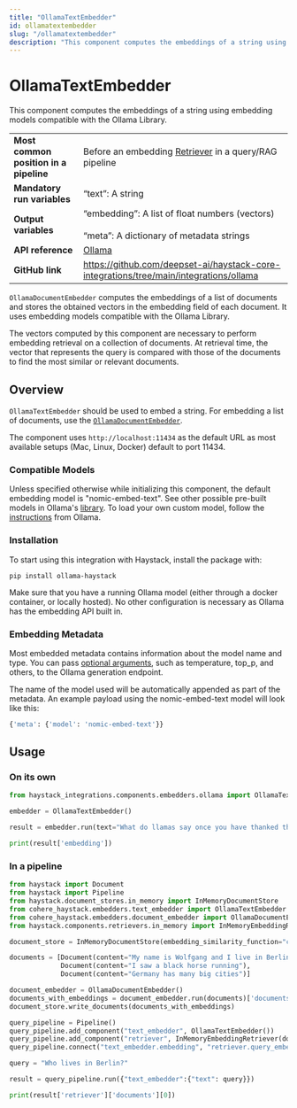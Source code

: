 ```yaml
---
title: "OllamaTextEmbedder"
id: ollamatextembedder
slug: "/ollamatextembedder"
description: "This component computes the embeddings of a string using embedding models compatible with the Ollama Library."
---
```


# OllamaTextEmbedder

This component computes the embeddings of a string using embedding models compatible with the Ollama Library.

|  |  |
| --- | --- |
| **Most common position in a pipeline** | Before an embedding [Retriever](../../../docs/pipeline-components/retrievers.mdx)  in a query/RAG pipeline |
| **Mandatory run variables** | “text”: A string |
| **Output variables** | “embedding”: A list of float numbers (vectors)  <br /> <br />“meta”: A dictionary of metadata strings |
| **API reference** | [Ollama](/reference/integrations-ollama) |
| **GitHub link** | https://github.com/deepset-ai/haystack-core-integrations/tree/main/integrations/ollama |

`OllamaDocumentEmbedder` computes the embeddings of a list of documents and stores the obtained vectors in the embedding field of each document. It uses embedding models compatible with the Ollama Library.

The vectors computed by this component are necessary to perform embedding retrieval on a collection of documents. At retrieval time, the vector that represents the query is compared with those of the documents to find the most similar or relevant documents.

## Overview

`OllamaTextEmbedder` should be used to embed a string. For embedding a list of documents, use the [`OllamaDocumentEmbedder`](ollamadocumentembedder.mdx).

The component uses `http://localhost:11434` as the default URL as most available setups (Mac, Linux, Docker) default to port 11434.

### Compatible Models

Unless specified otherwise while initializing this component, the default embedding model is "nomic-embed-text". See other possible pre-built models in Ollama's [library](https://ollama.ai/library). To load your own custom model, follow the [instructions](https://github.com/ollama/ollama/blob/main/docs/modelfile.md) from Ollama.

### Installation

To start using this integration with Haystack, install the package with:

```shell
pip install ollama-haystack
```

Make sure that you have a running Ollama model (either through a docker container, or locally hosted). No other configuration is necessary as Ollama has the embedding API built in.

### Embedding Metadata

Most embedded metadata contains information about the model name and type. You can pass [optional arguments](https://github.com/jmorganca/ollama/blob/main/docs/modelfile.md#valid-parameters-and-values), such as temperature, top_p, and others, to the Ollama generation endpoint.

The name of the model used will be automatically appended as part of the metadata. An example payload using the nomic-embed-text model will look like this:

```python
{'meta': {'model': 'nomic-embed-text'}}
```

## Usage

### On its own

```python
from haystack_integrations.components.embedders.ollama import OllamaTextEmbedder

embedder = OllamaTextEmbedder()

result = embedder.run(text="What do llamas say once you have thanked them? No probllama!")

print(result['embedding'])
```

### In a pipeline

```python
from haystack import Document
from haystack import Pipeline
from haystack.document_stores.in_memory import InMemoryDocumentStore
from cohere_haystack.embedders.text_embedder import OllamaTextEmbedder
from cohere_haystack.embedders.document_embedder import OllamaDocumentEmbedder
from haystack.components.retrievers.in_memory import InMemoryEmbeddingRetriever

document_store = InMemoryDocumentStore(embedding_similarity_function="cosine")

documents = [Document(content="My name is Wolfgang and I live in Berlin"),
             Document(content="I saw a black horse running"),
             Document(content="Germany has many big cities")]

document_embedder = OllamaDocumentEmbedder()
documents_with_embeddings = document_embedder.run(documents)['documents']
document_store.write_documents(documents_with_embeddings)

query_pipeline = Pipeline()
query_pipeline.add_component("text_embedder", OllamaTextEmbedder())
query_pipeline.add_component("retriever", InMemoryEmbeddingRetriever(document_store=document_store))
query_pipeline.connect("text_embedder.embedding", "retriever.query_embedding")

query = "Who lives in Berlin?"

result = query_pipeline.run({"text_embedder":{"text": query}})

print(result['retriever']['documents'][0])
```